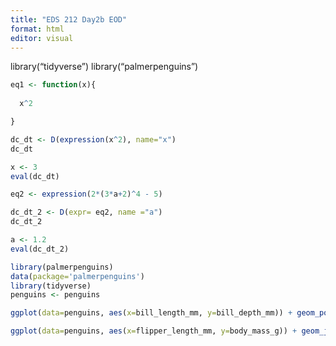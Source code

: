 ```yaml
---
title: "EDS 212 Day2b EOD"
format: html
editor: visual
---
```


library("tidyverse")
library("palmerpenguins")

```r
eq1 <- function(x){
  
  x^2

}

dc_dt <- D(expression(x^2), name="x")
dc_dt

x <- 3
eval(dc_dt)

```

```r
eq2 <- expression(2*(3*a+2)^4 - 5)

dc_dt_2 <- D(expr= eq2, name ="a")
dc_dt_2

a <- 1.2
eval(dc_dt_2)


```


```r
library(palmerpenguins)
data(package='palmerpenguins')
library(tidyverse)
penguins <- penguins


```


```r
ggplot(data=penguins, aes(x=bill_length_mm, y=bill_depth_mm)) + geom_point(aes(color=species))
```

```r
ggplot(data=penguins, aes(x=flipper_length_mm, y=body_mass_g)) + geom_jitter(aes(color=species))
```










